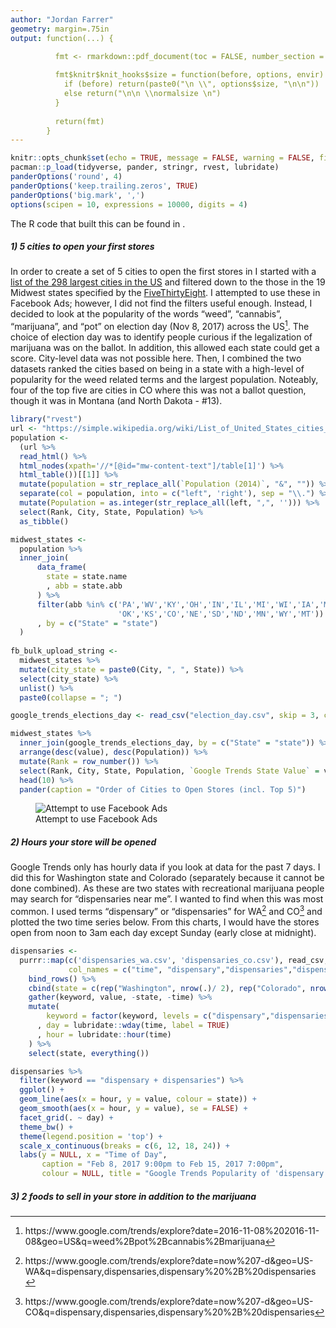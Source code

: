 ```yaml
---
author: "Jordan Farrer"
geometry: margin=.75in
output: function(...) {

          fmt <- rmarkdown::pdf_document(toc = FALSE, number_section = FALSE, df_print = 'kable', includes = includes(in_header = "header.tex"),...)
        
          fmt$knitr$knit_hooks$size = function(before, options, envir) {
            if (before) return(paste0("\n \\", options$size, "\n\n"))
            else return("\n\n \\normalsize \n")
          }
        
          return(fmt)
        }
---
```


```r
knitr::opts_chunk$set(echo = TRUE, message = FALSE, warning = FALSE, fig.align = 'center', size = 'small')
pacman::p_load(tidyverse, pander, stringr, rvest, lubridate)
panderOptions('round', 4)
panderOptions('keep.trailing.zeros', TRUE)
panderOptions('big.mark', ',')
options(scipen = 10, expressions = 10000, digits = 4)
```

The R code that built this can be found in []().

##### 1) 5 cities to open your first stores 

In order to create a set of 5 cities to open the first stores in I started with a [list of the 298 largest cities in the US](https://simple.wikipedia.org/wiki/List_of_United_States_cities_by_population) and filtered down to the those in the 19 Midwest states specified by the [FiveThirtyEight](https://fivethirtyeight.com/datalab/what-states-are-in-the-midwest/). I attempted to use these in Facebook Ads; however, I did not find the filters useful enough. Instead, I decided to look at the popularity of the words "weed", "cannabis", "marijuana", and "pot" on election day (Nov 8, 2017) across the US[^1]. The choice of election day was to identify people curious if the legalization of marijuana was on the ballot. In addition, this allowed each state could get a score. City-level data was not possible here. Then, I combined the two datasets ranked the cities based on being in a state with a high-level of popularity for the weed related terms and the largest population. Noteably, four of the top five are cities in CO where this was not a ballot question, though it was in Montana (and North Dakota - #13). 

```r
library("rvest")
url <- "https://simple.wikipedia.org/wiki/List_of_United_States_cities_by_population"
population <- 
  (url %>%
  read_html() %>%
  html_nodes(xpath='//*[@id="mw-content-text"]/table[1]') %>%
  html_table())[[1]] %>%
  mutate(population = str_replace_all(`Population (2014)`, "&", "")) %>%
  separate(col = population, into = c("left", 'right'), sep = "\\.") %>%
  mutate(Population = as.integer(str_replace_all(left, ",", ''))) %>%
  select(Rank, City, State, Population) %>%
  as_tibble()

midwest_states <-
  population %>%
  inner_join(
      data_frame(
        state = state.name
        , abb = state.abb
      ) %>%
      filter(abb %in% c('PA','WV','KY','OH','IN','IL','MI','WI','IA','MO',
                        'OK','KS','CO','NE','SD','ND','MN','WY','MT'))
      , by = c("State" = "state")
  )
  
fb_bulk_upload_string <-   
  midwest_states %>%
  mutate(city_state = paste0(City, ", ", State)) %>%
  select(city_state) %>%
  unlist() %>%
  paste0(collapse = "; ")

google_trends_elections_day <- read_csv("election_day.csv", skip = 3, col_names = c("state", "value"))

midwest_states %>%
  inner_join(google_trends_elections_day, by = c("State" = "state")) %>%
  arrange(desc(value), desc(Population)) %>%
  mutate(Rank = row_number()) %>%
  select(Rank, City, State, Population, `Google Trends State Value` = value) %>%
  head(10) %>%
  pander(caption = "Order of Cities to Open Stores (incl. Top 5)")
```

![Attempt to use Facebook Ads](fb_ads.png)

##### 2) Hours your store will be opened

Google Trends only has hourly data if you look at data for the past 7 days. I did this for Washington state and Colorado (separately because it cannot be done combined). As these are two states with recreational marijuana people may search for "dispensaries near me". I wanted to find when this was most common. I used terms "dispensary" or "dispensaries" for WA[^2] and CO[^3] and plotted the two time series below. From this charts, I would have the stores open from noon to 3am each day except Sunday (early close at midnight). 

```r
dispensaries <- 
  purrr::map(c('dispensaries_wa.csv', 'dispensaries_co.csv'), read_csv, skip = 3, 
             col_names = c("time", "dispensary","dispensaries","dispensary + dispensaries")) %>% 
    bind_rows() %>%
    cbind(state = c(rep("Washington", nrow(.)/ 2), rep("Colorado", nrow(.)/ 2))) %>%
    gather(keyword, value, -state, -time) %>%
    mutate(
        keyword = factor(keyword, levels = c("dispensary","dispensaries","dispensary + dispensaries"))
      , day = lubridate::wday(time, label = TRUE)
      , hour = lubridate::hour(time)
    ) %>%
    select(state, everything())

dispensaries %>%
  filter(keyword == "dispensary + dispensaries") %>%
  ggplot() +
  geom_line(aes(x = hour, y = value, colour = state)) +
  geom_smooth(aes(x = hour, y = value), se = FALSE) +
  facet_grid(. ~ day) +
  theme_bw() + 
  theme(legend.position = 'top') +
  scale_x_continuous(breaks = c(6, 12, 18, 24)) +
  labs(y = NULL, x = "Time of Day", 
       caption = "Feb 8, 2017 9:00pm to Feb 15, 2017 7:00pm",
       colour = NULL, title = "Google Trends Popularity of 'dispensary or dispensaries'")
```


##### 3) 2 foods to sell in your store in addition to the marijuana


[^1]: https://www.google.com/trends/explore?date=2016-11-08%202016-11-08&geo=US&q=weed%2Bpot%2Bcannabis%2Bmarijuana
[^2]: https://www.google.com/trends/explore?date=now%207-d&geo=US-WA&q=dispensary,dispensaries,dispensary%20%2B%20dispensaries
[^3]: https://www.google.com/trends/explore?date=now%207-d&geo=US-CO&q=dispensary,dispensaries,dispensary%20%2B%20dispensaries 

